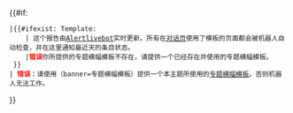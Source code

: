 {{#if: {{{banner|}}}
 |{{#ifexist: Template:{{{banner}}}
     | 这个报告由[[User:Alertlivebot|Alertlivebot]]实时更新。所有在[[help:对话页|对话页]]使用了{{tl|{{{banner}}}}}模板的页面都会被机器人自动检查，并在这里通知最近{{{archivetime|30}}}天的条目状态。
     |<span style="color: red;">'''错误'''</span>你所提供的专题横幅模板不存在，请提供一个已经存在并使用的专题横幅模板。
  }}
 | <span style="color: red;">'''错误'''</span>：请使用（<code><nowiki>banner=专题横幅模板</nowiki></code>）提供一个本主题所使用的[[:Category:专题横幅|专题横幅模板]]。否则机器人无法工作。
}}
[[Category:用于专题的条目通告|{{PAGENAME}}]]<noinclude>
{{documentation}}
</noinclude>
